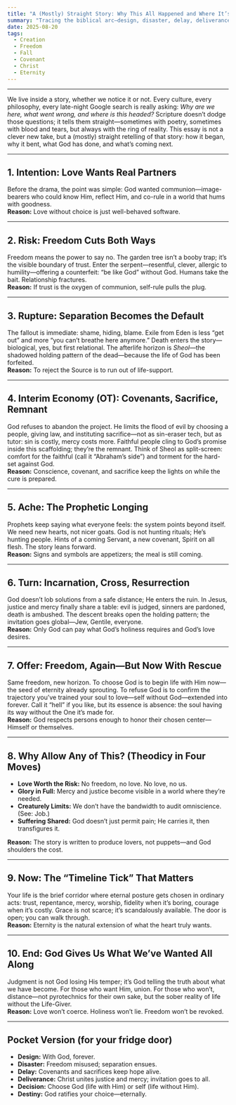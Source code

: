 ```yaml
---
title: "A (Mostly) Straight Story: Why This All Happened and Where It’s Going"
summary: "Tracing the biblical arc—design, disaster, delay, deliverance, decision, destiny."
date: 2025-08-20
tags:
  - Creation
  - Freedom
  - Fall
  - Covenant
  - Christ
  - Eternity
---
```


---

We live inside a story, whether we notice it or not. Every culture, every philosophy, every late-night Google search is really asking: *Why are we here, what went wrong, and where is this headed?* Scripture doesn’t dodge those questions; it tells them straight—sometimes with poetry, sometimes with blood and tears, but always with the ring of reality. This essay is not a clever new take, but a (mostly) straight retelling of that story: how it began, why it bent, what God has done, and what’s coming next.

---

## 1. Intention: Love Wants Real Partners  
Before the drama, the point was simple: God wanted communion—image-bearers who could know Him, reflect Him, and co-rule in a world that hums with goodness.  
**Reason:** Love without choice is just well-behaved software.

---

## 2. Risk: Freedom Cuts Both Ways  
Freedom means the power to say no. The garden tree isn’t a booby trap; it’s the visible boundary of trust. Enter the serpent—resentful, clever, allergic to humility—offering a counterfeit: “be like God” without God. Humans take the bait. Relationship fractures.  
**Reason:** If trust is the oxygen of communion, self-rule pulls the plug.

---

## 3. Rupture: Separation Becomes the Default  
The fallout is immediate: shame, hiding, blame. Exile from Eden is less “get out” and more “you can’t breathe here anymore.” Death enters the story—biological, yes, but first relational. The afterlife horizon is *Sheol*—the shadowed holding pattern of the dead—because the life of God has been forfeited.  
**Reason:** To reject the Source is to run out of life-support.

---

## 4. Interim Economy (OT): Covenants, Sacrifice, Remnant  
God refuses to abandon the project. He limits the flood of evil by choosing a people, giving law, and instituting sacrifice—not as sin-eraser tech, but as tutor: sin is costly, mercy costs more. Faithful people cling to God’s promise inside this scaffolding; they’re the remnant. Think of Sheol as split-screen: comfort for the faithful (call it “Abraham’s side”) and torment for the hard-set against God.  
**Reason:** Conscience, covenant, and sacrifice keep the lights on while the cure is prepared.

---

## 5. Ache: The Prophetic Longing  
Prophets keep saying what everyone feels: the system points beyond itself. We need new hearts, not nicer goats. God is not hunting rituals; He’s hunting people. Hints of a coming Servant, a new covenant, Spirit on all flesh. The story leans forward.  
**Reason:** Signs and symbols are appetizers; the meal is still coming.

---

## 6. Turn: Incarnation, Cross, Resurrection  
God doesn’t lob solutions from a safe distance; He enters the ruin. In Jesus, justice and mercy finally share a table: evil is judged, sinners are pardoned, death is ambushed. The descent breaks open the holding pattern; the invitation goes global—Jew, Gentile, everyone.  
**Reason:** Only God can pay what God’s holiness requires and God’s love desires.

---

## 7. Offer: Freedom, Again—But Now With Rescue  
Same freedom, new horizon. To choose God is to begin life with Him now—the seed of eternity already sprouting. To refuse God is to confirm the trajectory you’ve trained your soul to love—self without God—extended into forever. Call it “hell” if you like, but its essence is absence: the soul having its way without the One it’s made for.  
**Reason:** God respects persons enough to honor their chosen center—Himself or themselves.

---

## 8. Why Allow Any of This? (Theodicy in Four Moves)  
- **Love Worth the Risk:** No freedom, no love. No love, no us.  
- **Glory in Full:** Mercy and justice become visible in a world where they’re needed.  
- **Creaturely Limits:** We don’t have the bandwidth to audit omniscience. (See: Job.)  
- **Suffering Shared:** God doesn’t just permit pain; He carries it, then transfigures it.  

**Reason:** The story is written to produce lovers, not puppets—and God shoulders the cost.

---

## 9. Now: The “Timeline Tick” That Matters  
Your life is the brief corridor where eternal posture gets chosen in ordinary acts: trust, repentance, mercy, worship, fidelity when it’s boring, courage when it’s costly. Grace is not scarce; it’s scandalously available. The door is open; you can walk through.  
**Reason:** Eternity is the natural extension of what the heart truly wants.

---

## 10. End: God Gives Us What We’ve Wanted All Along  
Judgment is not God losing His temper; it’s God telling the truth about what we have become. For those who want Him, union. For those who won’t, distance—not pyrotechnics for their own sake, but the sober reality of life without the Life-Giver.  
**Reason:** Love won’t coerce. Holiness won’t lie. Freedom won’t be revoked.

---

## Pocket Version (for your fridge door)

- **Design:** With God, forever.  
- **Disaster:** Freedom misused; separation ensues.  
- **Delay:** Covenants and sacrifices keep hope alive.  
- **Deliverance:** Christ unites justice and mercy; invitation goes to all.  
- **Decision:** Choose God (life with Him) or self (life without Him).  
- **Destiny:** God ratifies your choice—eternally.